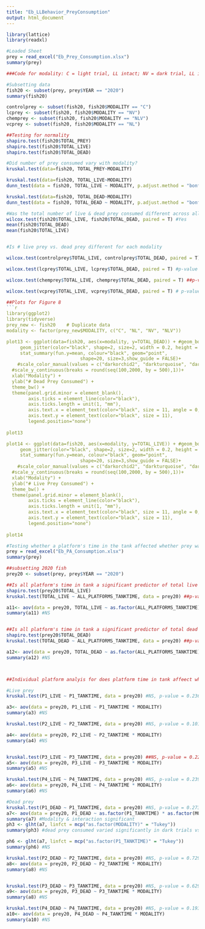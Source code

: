 ```yaml
---
title: "Eb_LLBehavior_PreyConsumption"
output: html_document
---
```



```r
library(lattice)
library(readxl)

#Loaded Sheet 
prey = read_excel("Eb_Prey_Consumption.xlsx")
summary(prey) 

###Code for modality: C = light trial, LL intact; NV = dark trial, LL intact, NL = light trial, LL ablated, NVL = dark trial, LL ablated
```

```r
#Subsetting data 
fish20 <- subset(prey, prey$YEAR == "2020")
summary(fish20)

controlprey <- subset(fish20, fish20$MODALITY == "C")
lcprey <- subset(fish20, fish20$MODALITY == "NV")
chemprey <- subset(fish20, fish20$MODALITY == "NLV")
vcprey <- subset(fish20, fish20$MODALITY == "NL")
```

```r
##Testing for normality 
shapiro.test(fish20$TOTAL_PREY)
shapiro.test(fish20$TOTAL_LIVE)
shapiro.test(fish20$TOTAL_DEAD)

#Did number of prey consumed vary with modality? 
kruskal.test(data=fish20, TOTAL_PREY~MODALITY)

kruskal.test(data=fish20, TOTAL_LIVE~MODALITY)
dunn_test(data = fish20, TOTAL_LIVE ~ MODALITY, p.adjust.method = "bonferroni")

kruskal.test(data=fish20, TOTAL_DEAD~MODALITY)
dunn_test(data = fish20, TOTAL_DEAD ~ MODALITY, p.adjust.method = "bonferroni")

#Was the total number of live & dead prey consumed different across all treatments? 
wilcox.test(fish20$TOTAL_LIVE, fish20$TOTAL_DEAD, paired = T) #Yes 
mean(fish20$TOTAL_DEAD)
mean(fish20$TOTAL_LIVE)


#Is # live prey vs. dead prey different for each modality

wilcox.test(controlprey$TOTAL_LIVE, controlprey$TOTAL_DEAD, paired = T) #.01298

wilcox.test(lcprey$TOTAL_LIVE, lcprey$TOTAL_DEAD, paired = T) #p-value = 0.04472

wilcox.test(chemprey$TOTAL_LIVE, chemprey$TOTAL_DEAD, paired = T) ##p-value = 0.3447 NOT SIG INTERESTING

wilcox.test(vcprey$TOTAL_LIVE, vcprey$TOTAL_DEAD, paired = T) # p-value = 0.02627
```



```r
##Plots for Figure 8
```r
library(ggplot2)
library(tidyverse)
prey_new <- fish20    # Duplicate data
modality <- factor(prey_new$MODALITY, c("C", "NL", "NV", "NLV"))

plot13 <- ggplot(data=fish20, aes(x=modality, y=TOTAL_DEAD)) + #geom_boxplot(outlier.shape = 1) +
     geom_jitter(color="black", shape=2, size=2, width = 0.2, height = 0) + 
     stat_summary(fun.y=mean, colour="black", geom="point", 
                           shape=20, size=3,show_guide = FALSE)+
    #scale_color_manual(values = c("darkorchid2", "darkturquoise", "darkorchid4", "deepskyblue")) +
  #scale_y_continuous(breaks = round(seq(100,2000, by = 500),1))+
  xlab("Modality") +
  ylab("# Dead Prey Consumed") +
  theme_bw() +
  theme(panel.grid.minor = element_blank(),
        axis.ticks = element_line(color="black"),
        axis.ticks.length = unit(1, "mm"),
        axis.text.x = element_text(color="black", size = 11, angle = 0, vjust = 1, hjust = 0.5),
        axis.text.y = element_text(color="black", size = 11),
        legend.position="none")
  
plot13 

plot14 <- ggplot(data=fish20, aes(x=modality, y=TOTAL_LIVE)) + #geom_boxplot(outlier.shape = 1) +
     geom_jitter(color="black", shape=2, size=2, width = 0.2, height = 0) + 
     stat_summary(fun.y=mean, colour="black", geom="point", 
                           shape=20, size=3,show_guide = FALSE)+
    #scale_color_manual(values = c("darkorchid2", "darkturquoise", "darkorchid4", "deepskyblue")) +
  #scale_y_continuous(breaks = round(seq(100,2000, by = 500),1))+
  xlab("Modality") +
  ylab("# Live Prey Consumed") +
  theme_bw() +
  theme(panel.grid.minor = element_blank(),
        axis.ticks = element_line(color="black"),
        axis.ticks.length = unit(1, "mm"),
        axis.text.x = element_text(color="black", size = 11, angle = 0, vjust = 1, hjust = 0.5),
        axis.text.y = element_text(color="black", size = 11),
        legend.position="none")
  
plot14 
```


```r
#Testing whether a platform's time in the tank affected whether prey was consumed  
prey = read_excel("Eb_PA_Consumption.xlsx")
summary(prey)

##subsetting 2020 fish 
prey20 <- subset(prey, prey$YEAR == "2020")

##Is all platform's time in tank a significant predictor of total live prey consumed? 
shapiro.test(prey20$TOTAL_LIVE)
kruskal.test(TOTAL_LIVE ~ ALL_PLATFORMS_TANKTIME, data = prey20) ##p-value = 0.3044

a11<- aov(data = prey20, TOTAL_LIVE ~ as.factor(ALL_PLATFORMS_TANKTIME) * as.factor(MODALITY))
summary(a11) #NS


##Is all platform's time in tank a significant predictor of total dead prey consumed? 
shapiro.test(prey20$TOTAL_DEAD)
kruskal.test(TOTAL_DEAD ~ ALL_PLATFORMS_TANKTIME, data = prey20) ##p-value = 0.8085

a12<- aov(data = prey20, TOTAL_DEAD ~ as.factor(ALL_PLATFORMS_TANKTIME) * as.factor(MODALITY))
summary(a12) #NS



##Individual platform analyis for does platform time in tank affeect whether live or dead prey was consumed? 

#Live prey 
kruskal.test(P1_LIVE ~ P1_TANKTIME, data = prey20) #NS, p-value = 0.2363

a3<- aov(data = prey20, P1_LIVE ~ P1_TANKTIME * MODALITY)
summary(a3) #NS

kruskal.test(P2_LIVE ~ P2_TANKTIME, data = prey20) #NS, p-value = 0.1017

a4<- aov(data = prey20, P2_LIVE ~ P2_TANKTIME * MODALITY)
summary(a4) #NS


kruskal.test(P3_LIVE ~ P3_TANKTIME, data = prey20) ##NS, p-value = 0.2282
a5<- aov(data = prey20, P3_LIVE ~ P3_TANKTIME * MODALITY)
summary(a5) #NS

kruskal.test(P4_LIVE ~ P4_TANKTIME, data = prey20) #NS, p-value = 0.2399
a6<- aov(data = prey20, P4_LIVE ~ P4_TANKTIME * MODALITY)
summary(a6) #NS 

#Dead prey 
kruskal.test(P1_DEAD ~ P1_TANKTIME, data = prey20) #NS, p-value = 0.2739
a7<- aov(data = prey20, P1_DEAD ~ as.factor(P1_TANKTIME) * as.factor(MODALITY))
summary(a7) #Modality & interaction significant 
ph3 <- glht(a7, linfct = mcp("as.factor(MODALITY)" = "Tukey"))
summary(ph3) #dead prey consumed varied significantly in dark trials vs. dark trials w/ LL ablated, light trials w/ LL ablated vs. dark trials w/ LL ablated, and dark trials w/ LL ablated vs. light trials w/ LL 

ph6 <- glht(a7, linfct = mcp("as.factor(P1_TANKTIME)" = "Tukey"))
summary(ph6) #NS 

kruskal.test(P2_DEAD ~ P2_TANKTIME, data = prey20) #NS, p-value = 0.7295
a8<- aov(data = prey20, P2_DEAD ~ P2_TANKTIME * MODALITY) 
summary(a8) #NS


kruskal.test(P3_DEAD ~ P3_TANKTIME, data = prey20) #NS, p-value = 0.6296
a9<- aov(data = prey20, P3_DEAD ~ P3_TANKTIME * MODALITY)
summary(a8) #NS

kruskal.test(P4_DEAD ~ P4_TANKTIME, data = prey20) #NS, p-value = 0.1939
a10<- aov(data = prey20, P4_DEAD ~ P4_TANKTIME * MODALITY)
summary(a10) #NS
```

